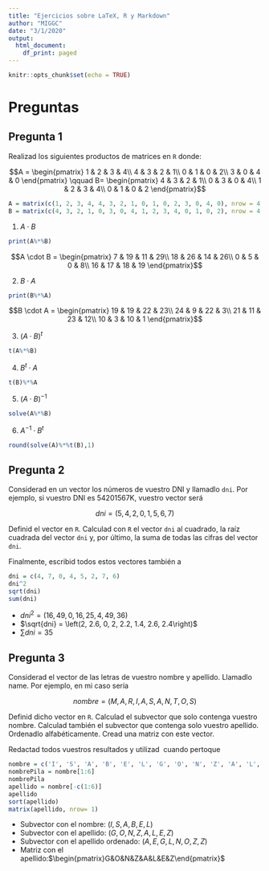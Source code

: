 ```yaml
---
title: "Ejercicios sobre LaTeX, R y Markdown"
author: "MIGGC"
date: "3/1/2020"
output:
  html_document:
    df_print: paged
---
```


```r
knitr::opts_chunk$set(echo = TRUE)
```

# Preguntas

## Pregunta 1

Realizad los siguientes productos de matrices en `R` donde:

$$A = \begin{pmatrix}
1 & 2 & 3 & 4\\
4 & 3 & 2 & 1\\
0 & 1 & 0 & 2\\ 
3 & 0 & 4 & 0
\end{pmatrix}
\qquad 
B= \begin{pmatrix}
4 & 3 & 2 & 1\\ 
0 & 3 & 0 & 4\\ 
1 & 2 & 3 & 4\\ 
0 & 1 & 0 & 2
\end{pmatrix}$$

```r
A = matrix(c(1, 2, 3, 4, 4, 3, 2, 1, 0, 1, 0, 2, 3, 0, 4, 0), nrow = 4, byrow = TRUE)
B = matrix(c(4, 3, 2, 1, 0, 3, 0, 4, 1, 2, 3, 4, 0, 1, 0, 2), nrow = 4, byrow = TRUE)
```

1. $A \cdot B$

```r
print(A%*%B)
```

$$A \cdot B = \begin{pmatrix}
7 & 19 & 11 & 29\\ 
18 & 26 & 14 & 26\\ 
0 & 5 & 0 & 8\\ 
16 & 17 & 18 & 19
\end{pmatrix}$$

2. $B \cdot A$

```r
print(B%*%A)
```

$$B \cdot A = \begin{pmatrix}
19 & 19 & 22 & 23\\ 
24 & 9 & 22 & 3\\ 
21 & 11 & 23 & 12\\ 
10 & 3 & 10 & 1
\end{pmatrix}$$

3. $\left(A \cdot B\right)^t$

```r
t(A%*%B)
```

4. $B^t\cdot A$

```r
t(B)%*%A
```
5. $\left(A\cdot B\right)^{-1}$

```r
solve(A%*%B)
```

6. $A^{-1}\cdot B^t$

```r
round(solve(A)%*%t(B),1)
```

## Pregunta 2

Considerad en un vector los números de vuestro DNI y llamadlo `dni`. Por ejemplo, si vuestro DNI es 54201567K, vuestro vector será

$$dni = (5, 4, 2, 0, 1, 5, 6, 7)$$

Definid el vector en `R`. Calculad con `R` el vector `dni` al cuadrado, la raíz cuadrada del vector `dni` y, por último,
la suma de todas las cifras del vector `dni`.

Finalmente, escribid todos estos vectores también a \LaTeX\

```r
dni = c(4, 7, 0, 4, 5, 2, 7, 6)
dni^2
sqrt(dni)
sum(dni)
```

* $dni^2 = \left(16, 49, 0, 16, 25, 4, 49, 36\right)$
* $\sqrt{dni} = \left(2, 2.6, 0, 2, 2.2, 1.4, 2.6, 2.4\right)$
* $\sum dni = 35$

## Pregunta 3

Considerad el vector de las letras de vuestro nombre y apellido. Llamadlo name. Por ejemplo, en mi caso sería

$$nombre = (M, A, R, I, A, S, A, N, T, O, S)$$

Definid dicho vector en `R`. Calculad el subvector que solo contenga vuestro nombre. Calculad también el subvector que contenga solo vuestro apellido. Ordenadlo alfabéticamente. Cread una matriz con este vector.

Redactad todos vuestros resultados y utilizad \LaTeX\ cuando pertoque

```r
nombre = c('I', 'S', 'A', 'B', 'E', 'L', 'G', 'O', 'N', 'Z', 'A', 'L', 'E', 'Z')
nombrePila = nombre[1:6]
nombrePila
apellido = nombre[-c(1:6)]
apellido
sort(apellido)
matrix(apellido, nrow= 1)
```

* Subvector con el nombre: $\left(I, S, A, B, E, L\right)$
* Subvector con el apellido: $\left(G, O, N, Z, A, L, E, Z\right)$
* Subvector con el apellido ordenado: $\left(A, E, G, L, N, O, Z, Z\right)$
* Matriz con el apellido:$\begin{pmatrix}G&O&N&Z&A&L&E&Z\end{pmatrix}$



